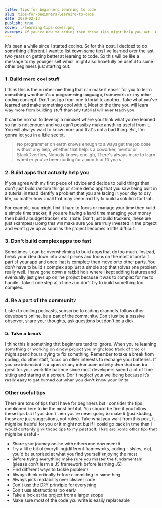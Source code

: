 ```yaml
---
title: Tips for beginners learning to code
slug: tips-for-beginners-learning-to-code
date: 2020-02-13
publish: true
cover: ./learning-tips-cover.png
excerpt: If you're new to coding then these tips might help you out. I've listed some tips that I would have really benefited from when I was learning to code.
---
```


It's been a while since I started coding, So for this post, I decided to do something different. I want to list down some tips I've learned over the last two years on getting better at learning to code. So this will be like a message to my younger self which might also hopefully be useful to some other beginners just starting out.

### 1. Build more cool stuff

I think this is the number one thing that can make it easier for you to learn something whether it's a programming language, framework or any other coding concept. Don't just go from one tutorial to another. Take what you've learned and make something cool with it, Most of the time you will learn way more from building stuff than any tutorial will ever teach you.

It can be normal to develop a mindset where you think what you've learned so far is not enough and you can't possibly make anything useful from it. You will always want to know more and that's not a bad thing. But, I'm gonna let you in a little secret,

> No programmer on earth knows enough to always get the job done without any help, whether that help is a coworker, mentor or StackOverflow, Nobody knows enough, There's always more to learn whether you've been coding for a month or 10 years.

### 2. Build apps that actually help you

If you agree with my first piece of advice and decide to build things then don't just build random things or some demo app that you saw being built in a tutorial instead identify a problem that you are facing in your day to day life, no matter how small that may seem and try to build a solution for that.

For example, you might find it hard to focus or manage your time then build a simple time tracker, if you are having a hard time managing your money then build a budget tracker, etc. (note: Don't just build trackers, these are just examples) Doing this will make sure you are truly invested in the project and won't give up as soon as the project becomes a little difficult.

### 3. Don't build complex apps too fast

Sometimes it can be overwhelming to build apps that do too much. Instead, break your idea down into small pieces and focus on the most important part of your app and once that is complete then move onto other parts. You don't have to build a complex app just a simple app that solves one problem really well. I have gone down a rabbit hole where I kept adding features and eventually just gave up on the project because it was to complex for me to handle. Take it one step at a time and don't try to build something too complex.

### 4. Be a part of the community

Listen to coding podcasts, subscribe to coding channels, follow other developers online, be a part of the community. Don't just be a passive observer, share your thoughts, ask questions but don't be a dick.

### 5. Take a break

I think this is something that beginners tend to ignore. When you're learning something or working on a new project you might lose track of time or might spend hours trying to fix something. Remember to take a break from coding, do other stuff, focus on other interests to recharge your batteries. If you are interested in a sport or any other team activity then that can be great for your work-life balance since most developers spend a lot of time sitting and staring at a screen. Don't neglect your wellbeing because it's really easy to get burned out when you don't know your limits.

### Other useful tips

There are tons of tips that I have for beginners but I consider the tips mentioned here to be the most helpful. You should be fine if you follow these tips but if you don't then you're never going to make it (just kidding, these are just suggestions, not rules). Take what you want from this post, it might be helpful for you or it might not but If I could go back in time then I would certainly give these tips to my past self. Here are some other tips that might be useful -

- Share your journey online with others and document it
- Try a little bit of everything(different frameworks, coding - styles, etc), you'd be surprised at what you find yourself enjoying the most
- Before trying everything make sure you master the fundamentals (please don't learn a JS framework before learning JS)
- Find different ways to tackle problems
- Always think critically before committing to something
- Always pick readability over cleaver code
- Don't use [the DRY principle](https://dev.to/wuz/stop-trying-to-be-so-dry-instead-write-everything-twice-wet-5g33) for everything
- Don't use [abstractions too early](https://medium.com/@thisdotmedia/the-cost-of-premature-abstraction-b5d71ffd6400)
- Take a look at the project from a larger scope
- Make sure most of the code you write is easily replaceable
